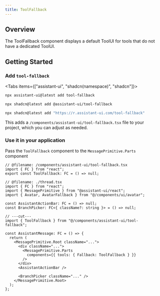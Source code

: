 ```yaml
---
title: ToolFallback
---
```



## Overview

The ToolFallback component displays a default ToolUI for tools that do not have a dedicated ToolUI.

## Getting Started

<Steps>
  <Step>

### Add `tool-fallback`

<Tabs items={["assistant-ui", "shadcn(namespace)", "shadcn"]}>
  <Tab>

```sh
npx assistant-ui@latest add tool-fallback
```

  </Tab>
  <Tab>

```sh
npx shadcn@latest add @assistant-ui/tool-fallback
```

  </Tab>
  <Tab>

```sh
npx shadcn@latest add "https://r.assistant-ui.com/tool-fallback"
```

  </Tab>
</Tabs>

This adds a `/components/assistant-ui/tool-fallback.tsx` file to your project, which you can adjust as needed.

  </Step>
  <Step>

### Use it in your application

Pass the `ToolFallback` component to the `MessagePrimitive.Parts` component

```tsx twoslash title="/components/assistant-ui/thread.tsx" {1,11}
// @filename: /components/assistant-ui/tool-fallback.tsx
import { FC } from "react";
export const ToolFallback: FC = () => null;

// @filename: ./thread.tsx
import { FC } from "react";
import { MessagePrimitive } from "@assistant-ui/react";
import { Avatar, AvatarFallback } from "@/components/ui/avatar";

const AssistantActionBar: FC = () => null;
const BranchPicker: FC<{ className?: string }> = () => null;

// ---cut---
import { ToolFallback } from "@/components/assistant-ui/tool-fallback";

const AssistantMessage: FC = () => {
  return (
    <MessagePrimitive.Root className="...">
      <div className="...">
        <MessagePrimitive.Parts
          components={{ tools: { Fallback: ToolFallback } }}
        />
      </div>
      <AssistantActionBar />

      <BranchPicker className="..." />
    </MessagePrimitive.Root>
  );
};
```

  </Step>
</Steps>
